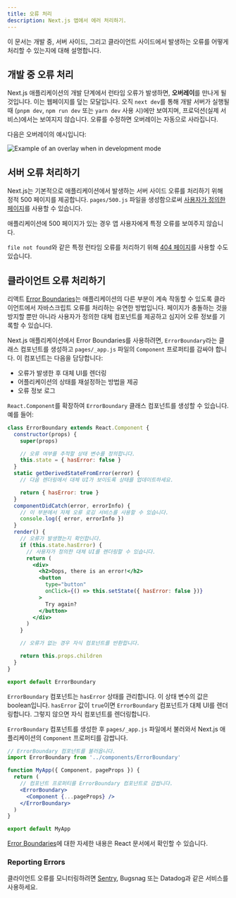 ```yaml
---
title: 오류 처리
description: Next.js 앱에서 에러 처리하기.
---
```


이 문서는 개발 중, 서버 사이드, 그리고 클라이언트 사이드에서 발생하는 오류를 어떻게 처리할 수 있는지에 대해 설명합니다.

## 개발 중 오류 처리

Next.js 애플리케이션의 개발 단계에서 런타임 오류가 발생하면, **오버레이**를 만나게 될 것입니다. 이는 웹페이지를 덮는 모달입니다. 오직 `next dev`를 통해 개발 서버가 실행될 때 (`pnpm dev`, `npm run dev` 또는 `yarn dev` 사용 시)에만 보여지며, 프로덕션(실제 서비스)에서는 보여지지 않습니다. 오류를 수정하면 오버레이는 자동으로 사라집니다.

다음은 오버레이의 예시입니다:

![Example of an overlay when in development mode](https://assets.vercel.com/image/upload/v1645118290/docs-assets/static/docs/error-handling/overlay.png)

## 서버 오류 처리하기

Next.js는 기본적으로 애플리케이션에서 발생하는 서버 사이드 오류를 처리하기 위해 정적 500 페이지를 제공합니다. `pages/500.js` 파일을 생성함으로써 [사용자가 정의한 페이지](/docs/pages/building-your-application/routing/custom-error#customizing-the-500-page)를 사용할 수 있습니다.

애플리케이션에 500 페이지가 있는 경우 앱 사용자에게 특정 오류를 보여주지 않습니다.

`file not found`와 같은 특정 런타임 오류를 처리하기 위해 [404 페이지](/docs/pages/building-your-application/routing/custom-error#404-page)를 사용할 수도 있습니다.

## 클라이언트 오류 처리하기

리액트 [Error Boundaries](https://react.dev/reference/react/Component#catching-rendering-errors-with-an-error-boundary)는 애플리케이션의 다른 부분이 계속 작동할 수 있도록 클라이언트에서 자바스크립트 오류를 처리하는 유연한 방법입니다. 페이지가 충돌하는 것을 방지할 뿐만 아니라 사용자가 정의한 대체 컴포넌트를 제공하고 심지어 오류 정보를 기록할 수 있습니다.

Next.js 애플리케이션에서 Error Boundaries를 사용하려면, `ErrorBoundary`라는 클래스 컴포넌트를 생성하고 `pages/_app.js` 파일의 `Component` 프로퍼티를 감싸야 합니다. 이 컴포넌트는 다음을 담당합니다:

- 오류가 발생한 후 대체 UI를 렌더링
- 어플리케이션의 상태를 재설정하는 방법을 제공
- 오류 정보 로그

`React.Component`를 확장하여 `ErrorBoundary` 클래스 컴포넌트를 생성할 수 있습니다. 예를 들어:

```jsx
class ErrorBoundary extends React.Component {
  constructor(props) {
    super(props)

    // 오류 여부를 추적할 상태 변수를 정의합니다.
    this.state = { hasError: false }
  }
  static getDerivedStateFromError(error) {
    // 다음 렌더링에서 대체 UI가 보이도록 상태를 업데이트하세요.

    return { hasError: true }
  }
  componentDidCatch(error, errorInfo) {
    // 이 부분에서 자체 오류 로깅 서비스를 사용할 수 있습니다.
    console.log({ error, errorInfo })
  }
  render() {
    // 오류가 발생했는지 확인합니다.
    if (this.state.hasError) {
      // 사용자가 정의한 대체 UI를 렌더링할 수 있습니다.
      return (
        <div>
          <h2>Oops, there is an error!</h2>
          <button
            type="button"
            onClick={() => this.setState({ hasError: false })}
          >
            Try again?
          </button>
        </div>
      )
    }

    // 오류가 없는 경우 자식 컴포넌트를 반환합니다.

    return this.props.children
  }
}

export default ErrorBoundary
```

`ErrorBoundary` 컴포넌트는 `hasError` 상태를 관리합니다. 이 상태 변수의 값은 boolean입니다. `hasError` 값이 `true`이면 `ErrorBoundary` 컴포넌트가 대체 UI를 렌더링합니다. 그렇지 않으면 자식 컴포넌트를 렌더링합니다.

`ErrorBoundary` 컴포넌트를 생성한 후 `pages/_app.js` 파일에서 불러와서 Next.js 애플리케이션의 `Component` 프로퍼티를 감쌉니다.

```jsx
// ErrorBoundary 컴포넌트를 불러옵니다.
import ErrorBoundary from '../components/ErrorBoundary'

function MyApp({ Component, pageProps }) {
  return (
    // 컴포넌트 프로퍼티를 ErrorBoundary 컴포넌트로 감쌉니다.
    <ErrorBoundary>
      <Component {...pageProps} />
    </ErrorBoundary>
  )
}

export default MyApp
```

[Error Boundaries](https://react.dev/reference/react/Component#catching-rendering-errors-with-an-error-boundary)에 대한 자세한 내용은 React 문서에서 확인할 수 있습니다.

### Reporting Errors

클라이언트 오류를 모니터링하려면 [Sentry](https://github.com/vercel/next.js/tree/canary/examples/with-sentry), Bugsnag 또는 Datadog과 같은 서비스를 사용하세요.
